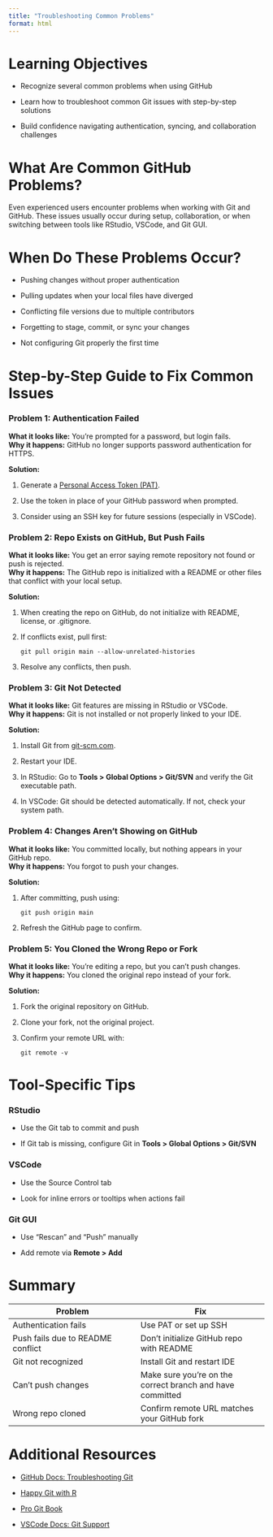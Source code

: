 ```yaml
---
title: "Troubleshooting Common Problems"
format: html
---
```


# Learning Objectives {.unnumbered}

-   Recognize several common problems when using GitHub

-   Learn how to troubleshoot common Git issues with step-by-step solutions

-   Build confidence navigating authentication, syncing, and collaboration challenges

# What Are Common GitHub Problems? {.unnumbered}

Even experienced users encounter problems when working with Git and GitHub. These issues usually occur during setup, collaboration, or when switching between tools like RStudio, VSCode, and Git GUI.

# When Do These Problems Occur? {.unnumbered}

-   Pushing changes without proper authentication

-   Pulling updates when your local files have diverged

-   Conflicting file versions due to multiple contributors

-   Forgetting to stage, commit, or sync your changes

-   Not configuring Git properly the first time

# Step-by-Step Guide to Fix Common Issues {.unnumbered}

### Problem 1: Authentication Failed {.unnumbered}

**What it looks like:** You’re prompted for a password, but login fails.\
**Why it happens:** GitHub no longer supports password authentication for HTTPS.

**Solution:**

1.  Generate a [Personal Access Token (PAT)](https://github.com/settings/tokens).

2.  Use the token in place of your GitHub password when prompted.

3.  Consider using an SSH key for future sessions (especially in VSCode).

### Problem 2: Repo Exists on GitHub, But Push Fails {.unnumbered}

**What it looks like:** You get an error saying remote repository not found or push is rejected.\
**Why it happens:** The GitHub repo is initialized with a README or other files that conflict with your local setup.

**Solution:**

1.  When creating the repo on GitHub, do not initialize with README, license, or .gitignore.

2.  If conflicts exist, pull first:

    ```         
    git pull origin main --allow-unrelated-histories
    ```

3.  Resolve any conflicts, then push.

### Problem 3: Git Not Detected {.unnumbered}

**What it looks like:** Git features are missing in RStudio or VSCode.\
**Why it happens:** Git is not installed or not properly linked to your IDE.

**Solution:**

1.  Install Git from [git-scm.com](https://git-scm.com).

2.  Restart your IDE.

3.  In RStudio: Go to **Tools \> Global Options \> Git/SVN** and verify the Git executable path.

4.  In VSCode: Git should be detected automatically. If not, check your system path.

### Problem 4: Changes Aren’t Showing on GitHub {.unnumbered}

**What it looks like:** You committed locally, but nothing appears in your GitHub repo.\
**Why it happens:** You forgot to push your changes.

**Solution:**

1.  After committing, push using:

    ```         
    git push origin main
    ```

2.  Refresh the GitHub page to confirm.

### Problem 5: You Cloned the Wrong Repo or Fork {.unnumbered}

**What it looks like:** You're editing a repo, but you can't push changes.\
**Why it happens:** You cloned the original repo instead of your fork.

**Solution:**

1.  Fork the original repository on GitHub.

2.  Clone your fork, not the original project.

3.  Confirm your remote URL with:

    ```         
    git remote -v
    ```

# Tool-Specific Tips {.unnumbered}

### RStudio {.unnumbered}

-   Use the Git tab to commit and push

-   If Git tab is missing, configure Git in **Tools \> Global Options \> Git/SVN**

### VSCode {.unnumbered}

-   Use the Source Control tab

-   Look for inline errors or tooltips when actions fail

### Git GUI {.unnumbered}

-   Use “Rescan” and “Push” manually

-   Add remote via **Remote \> Add**

# Summary {.unnumbered}

| Problem | Fix |
|----|----|
| Authentication fails | Use PAT or set up SSH |
| Push fails due to README conflict | Don’t initialize GitHub repo with README |
| Git not recognized | Install Git and restart IDE |
| Can’t push changes | Make sure you're on the correct branch and have committed |
| Wrong repo cloned | Confirm remote URL matches your GitHub fork |

# Additional Resources {.unnumbered}

-   [GitHub Docs: Troubleshooting Git](https://docs.github.com/en/get-started/using-git/troubleshooting-git)

-   [Happy Git with R](https://happygitwithr.com/)

-   [Pro Git Book](https://git-scm.com/book/en/v2)

-   [VSCode Docs: Git Support](https://code.visualstudio.com/docs/editor/versioncontrol)
